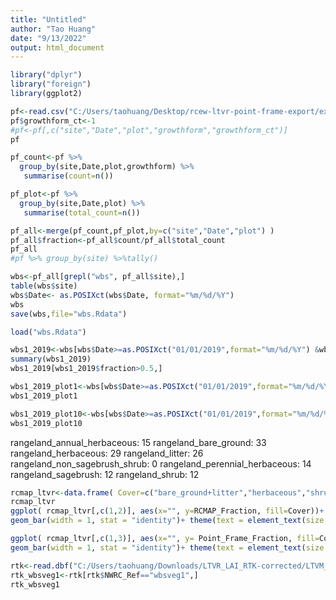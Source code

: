 ---
title: "Untitled"
author: "Tao Huang"
date: "9/13/2022"
output: html_document
---

```{r}
library("dplyr")
library("foreign")
library(ggplot2)
```

```{r}
pf<-read.csv("C:/Users/taohuang/Desktop/rcew-ltvr-point-frame-export/export.csv")
pf$growthform_ct<-1
#pf<-pf[,c("site","Date","plot","growthform","growthform_ct")]
pf
```

```{r}
pf_count<-pf %>%    
  group_by(site,Date,plot,growthform) %>%
   summarise(count=n())

pf_plot<-pf %>%    
  group_by(site,Date,plot) %>%
   summarise(total_count=n())

pf_all<-merge(pf_count,pf_plot,by=c("site","Date","plot") )
pf_all$fraction<-pf_all$count/pf_all$total_count
pf_all
#pf %>% group_by(site) %>%tally()
```

```{r}
wbs<-pf_all[grepl("wbs", pf_all$site),]
table(wbs$site)
wbs$Date<- as.POSIXct(wbs$Date, format="%m/%d/%Y")
wbs
save(wbs,file="wbs.Rdata")
```

```{r}
load("wbs.Rdata")
```

```{r}
wbs1_2019<-wbs[wbs$Date>=as.POSIXct("01/01/2019",format="%m/%d/%Y") &wbs$Date<as.POSIXct("01/01/2021",format="%m/%d/%Y") & wbs$site=="wbs1" ,]
summary(wbs1_2019)
wbs1_2019[wbs1_2019$fraction>0.5,]
```


```{r}
wbs1_2019_plot1<-wbs[wbs$Date>=as.POSIXct("01/01/2019",format="%m/%d/%Y") &wbs$Date<as.POSIXct("01/01/2021",format="%m/%d/%Y") & wbs$site=="wbs1" &wbs$plot==1,]
wbs1_2019_plot1
```

```{r}
wbs1_2019_plot10<-wbs[wbs$Date>=as.POSIXct("01/01/2019",format="%m/%d/%Y") &wbs$Date<as.POSIXct("01/01/2021",format="%m/%d/%Y") & wbs$site=="wbs1" &wbs$plot==10,]
wbs1_2019_plot10
```

rangeland_annual_herbaceous: 15
rangeland_bare_ground: 33
rangeland_herbaceous: 29
rangeland_litter: 26
rangeland_non_sagebrush_shrub: 0
rangeland_perennial_herbaceous: 14
rangeland_sagebrush: 12
rangeland_shrub: 12

```{r}
rcmap_ltvr<-data.frame( Cover=c("bare_ground+litter","herbaceous","shrub" ) ,RCMAP_Fraction=c(0.59,0.29,0.12)  , Point_Frame_Fraction=c(0.584905660,0.006289308+0.396226415,0.012578616)     )
rcmap_ltvr
ggplot( rcmap_ltvr[,c(1,2)], aes(x="", y=RCMAP_Fraction, fill=Cover))+
geom_bar(width = 1, stat = "identity")+ theme(text = element_text(size = 21))

ggplot( rcmap_ltvr[,c(1,3)], aes(x="", y= Point_Frame_Fraction, fill=Cover))+
geom_bar(width = 1, stat = "identity")+ theme(text = element_text(size = 21))
```


```{r}
rtk<-read.dbf("C:/Users/taohuang/Downloads/LTVR_LAI_RTK-corrected/LTVM_PointFrame_wDirection.dbf")
rtk_wbsveg1<-rtk[rtk$NWRC_Ref=="wbsveg1",]
rtk_wbsveg1
```

